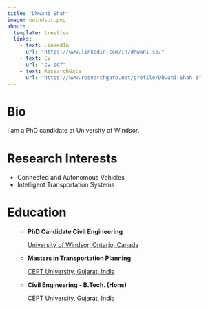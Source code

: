 ```yaml
---
title: "Dhwani Shah"
image: uwindsor.png
about:
  template: trestles
  links:
    - text: LinkedIn
      url: "https://www.linkedin.com/in/dhwani-sb/"
    - text: CV
      url: "cv.pdf"
    - text: ResearchGate
      url: "https://www.researchgate.net/profile/Dhwani-Shah-3"
---
```


::: column-page
# Bio

I am a PhD candidate at University of Windsor. 

# Research Interests

-   Connected and Autonomous Vehicles
-   Intelligent Transportation Systems

# Education

<ul>

-   **PhD Candidate Civil Engineering** <br>

    <p class="grad-location">

    [University of Windsor, Ontario, Canada](https://www.uwindsor.ca/)

    </p>
    
-   **Masters in Transportation Planning** <br>

    <p class="grad-location">

    [CEPT University, Gujarat, India](https://cept.ac.in/)

    </p>
    
-   **Civil Engineering - B.Tech. (Hons)** <br>

    <p class="grad-location">

    [CEPT University, Gujarat, India](https://cept.ac.in/)

    </p>

</ul>
:::